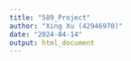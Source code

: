 ```yaml
---
title: "589_Project"
author: "Xing Xu (42946970)"
date: "2024-04-14"
output: html_document
---
```


```r

```
